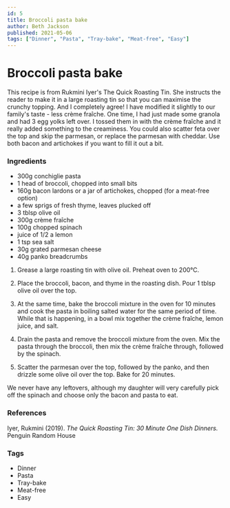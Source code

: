 ```yaml
---
id: 5
title: Broccoli pasta bake
author: Beth Jackson
published: 2021-05-06
tags: ["Dinner", "Pasta", "Tray-bake", "Meat-free", "Easy"]
---
```


# Broccoli pasta bake

This recipe is from Rukmini Iyer's The Quick Roasting Tin. She instructs the reader to make it in a large roasting tin so that you can maximise the crunchy topping. And I completely agree! I have modified it slightly to our family's taste - less crème fraîche. One time, I had just made some granola and had 3 egg yolks left over. I tossed them in with the crème fraîche and it really added something to the creaminess. You could also scatter feta over the top and skip the parmesan, or replace the parmesan with cheddar. Use both bacon and artichokes if you want to fill it out a bit.

### Ingredients

- 300g conchiglie pasta
- 1 head of broccoli, chopped into small bits
- 160g bacon lardons or a jar of artichokes, chopped (for a meat-free option)
- a few sprigs of fresh thyme, leaves plucked off
- 3 tblsp olive oil
- 300g crème fraîche
- 100g chopped spinach
- juice of 1/2 a lemon
- 1 tsp sea salt
- 30g grated parmesan cheese
- 40g panko breadcrumbs

1. Grease a large roasting tin with olive oil. Preheat oven to 200°C.

2. Place the broccoli, bacon, and thyme in the roasting dish. Pour 1 tblsp olive oil over the top.

3. At the same time, bake the broccoli mixture in the oven for 10 minutes and cook the pasta in boiling salted water for the same period of time. While that is happening, in a bowl mix together the crème fraîche, lemon juice, and salt.

4. Drain the pasta and remove the broccoli mixture from the oven. Mix the pasta through the broccoli, then mix the crème fraîche through, followed by the spinach.

5. Scatter the parmesan over the top, followed by the panko, and then drizzle some olive oil over the top. Bake for 20 minutes.

We never have any leftovers, although my daughter will very carefully pick off the spinach and choose only the bacon and pasta to eat.

### References

Iyer, Rukmini (2019). _The Quick Roasting Tin: 30 Minute One Dish Dinners._ Penguin Random House

### Tags

- Dinner
- Pasta
- Tray-bake
- Meat-free
- Easy
